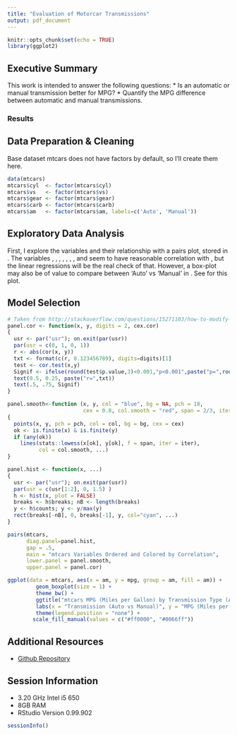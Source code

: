 ```yaml
---
title: "Evaluation of Motorcar Transmissions"
output: pdf_document
---
```


```r
knitr::opts_chunk$set(echo = TRUE)
library(ggplot2)
```

## Executive Summary

This work is intended to answer the following questions:
* Is an automatic or manual transmission better for MPG?
* Quantify the MPG difference between automatic and manual transmissions.

### Results


## Data Preparation & Cleaning

Base dataset mtcars does not have factors by default, so I'll create them here.

```r
data(mtcars)
mtcars$cyl  <- factor(mtcars$cyl)
mtcars$vs   <- factor(mtcars$vs)
mtcars$gear <- factor(mtcars$gear)
mtcars$carb <- factor(mtcars$carb)
mtcars$am   <- factor(mtcars$am, labels=c('Auto', 'Manual'))
```

## Exploratory Data Analysis

First, I explore the variables and their relationship with a pairs plot, stored 
in \textbf{Appendix-Figure-1}. The variables \textcolor{red}{cyl}, \textcolor{red}{disp},
\textcolor{red}{hp}, \textcolor{red}{drat}, \textcolor{red}{wt}, \textcolor{red}{vs},
\textcolor{red}{am}, and \textcolor{red}{carb} seem to have reasonable correlation with \textcolor{red}{mpg}, but
the linear regressions will be the real check of that. However, a box-plot may 
also be of value to compare \textcolor{red}{mpg} between 'Auto' vs 'Manual' in 
\textcolor{red}{am}. See \textbf{Appendix-Figure-2} for this plot.

## Model Selection

```r

# Taken from http://stackoverflow.com/questions/15271103/how-to-modify-this-correlation-matrix-plot
panel.cor <- function(x, y, digits = 2, cex.cor)
{
  usr <- par("usr"); on.exit(par(usr))
  par(usr = c(0, 1, 0, 1))
  r <- abs(cor(x, y))
  txt <- format(c(r, 0.123456789), digits=digits)[1]
  test <- cor.test(x,y)
  Signif <- ifelse(round(test$p.value,3)<0.001,"p<0.001",paste("p=",round(test$p.value,3)))  
  text(0.5, 0.25, paste("r=",txt))
  text(.5, .75, Signif)
}

panel.smooth<-function (x, y, col = "blue", bg = NA, pch = 18, 
                        cex = 0.8, col.smooth = "red", span = 2/3, iter = 3, ...) 
{
  points(x, y, pch = pch, col = col, bg = bg, cex = cex)
  ok <- is.finite(x) & is.finite(y)
  if (any(ok)) 
    lines(stats::lowess(x[ok], y[ok], f = span, iter = iter), 
          col = col.smooth, ...)
}

panel.hist <- function(x, ...)
{
  usr <- par("usr"); on.exit(par(usr))
  par(usr = c(usr[1:2], 0, 1.5) )
  h <- hist(x, plot = FALSE)
  breaks <- h$breaks; nB <- length(breaks)
  y <- h$counts; y <- y/max(y)
  rect(breaks[-nB], 0, breaks[-1], y, col="cyan", ...)
}

pairs(mtcars, 
      diag.panel=panel.hist,
      gap = .5,
      main = "mtcars Variables Ordered and Colored by Correlation",
      lower.panel = panel.smooth,
      upper.panel = panel.cor)
```

```r
ggplot(data = mtcars, aes(x = am, y = mpg, group = am, fill = am)) +
         geom_boxplot(size = 1) +
         theme_bw() +
         ggtitle("mtcars MPG (Miles per Gallon) by Transmission Type (Auto vs Manual)") +
         labs(x = "Transmission (Auto vs Manual)", y = "MPG (Miles per Gallon)") +
         theme(legend.position = "none") +
        scale_fill_manual(values = c("#ff0000", "#0066ff"))
```


## Additional Resources

* [Github Repository](https://github.com/bkkesseler/DSS7-Regression-Models-Week4)

## Session Information

- 3.20 GHz Intel i5 650
- 8GB RAM
- RStudio Version 0.99.902

```r
sessionInfo()
```
